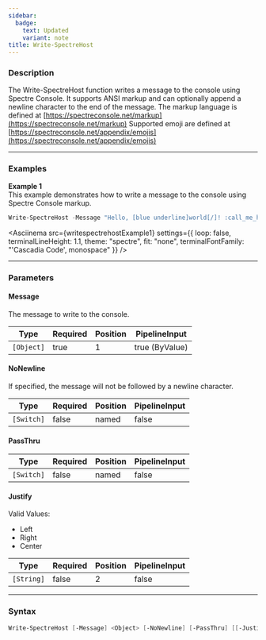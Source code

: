 ```yaml
---
sidebar:
  badge:
    text: Updated
    variant: note
title: Write-SpectreHost
---
```









### Description

The Write-SpectreHost function writes a message to the console using Spectre Console. It supports ANSI markup and can optionally append a newline character to the end of the message.
The markup language is defined at [https://spectreconsole.net/markup](https://spectreconsole.net/markup)
Supported emoji are defined at [https://spectreconsole.net/appendix/emojis](https://spectreconsole.net/appendix/emojis)



---


### Examples


**Example 1**  
This example demonstrates how to write a message to the console using Spectre Console markup.



```powershell
Write-SpectreHost -Message "Hello, [blue underline]world[/]! :call_me_hand:"
```
<Asciinema
    src={writespectrehostExample1}
    settings={{
        loop: false,
        terminalLineHeight: 1.1,
        theme: "spectre",
        fit: "none",
        terminalFontFamily: "'Cascadia Code', monospace"
    }}
/>


---


### Parameters
#### **Message**

The message to write to the console.






|Type      |Required|Position|PipelineInput |
|----------|--------|--------|--------------|
|`[Object]`|true    |1       |true (ByValue)|



#### **NoNewline**

If specified, the message will not be followed by a newline character.






|Type      |Required|Position|PipelineInput|
|----------|--------|--------|-------------|
|`[Switch]`|false   |named   |false        |



#### **PassThru**




|Type      |Required|Position|PipelineInput|
|----------|--------|--------|-------------|
|`[Switch]`|false   |named   |false        |



#### **Justify**

Valid Values:

* Left
* Right
* Center






|Type      |Required|Position|PipelineInput|
|----------|--------|--------|-------------|
|`[String]`|false   |2       |false        |





---


### Syntax
```powershell
Write-SpectreHost [-Message] <Object> [-NoNewline] [-PassThru] [[-Justify] <String>] [<CommonParameters>]
```

